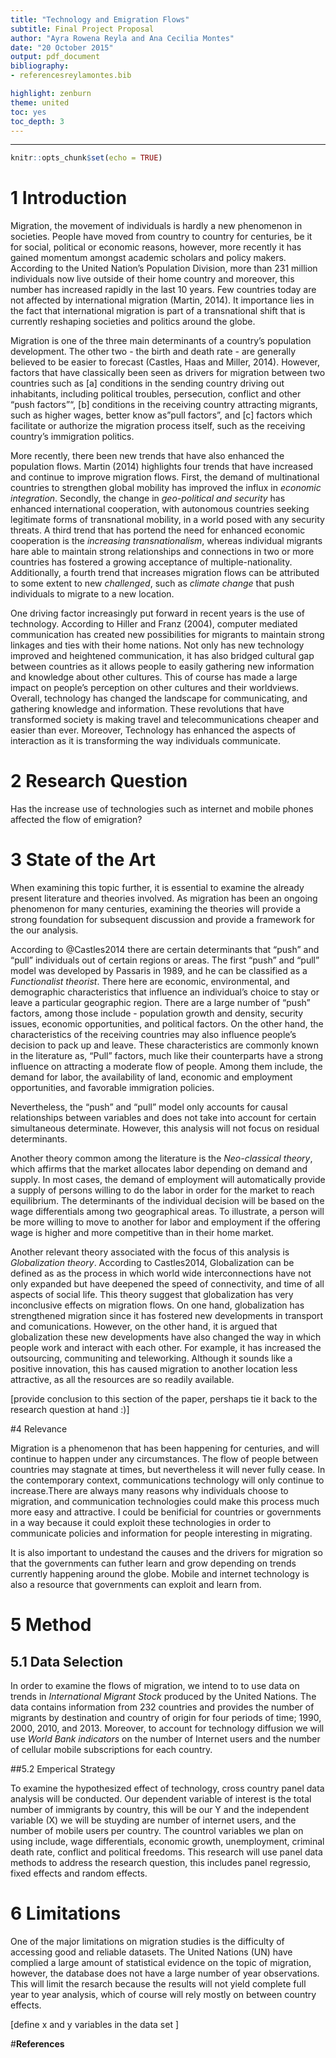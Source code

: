 ```yaml
---
title: "Technology and Emigration Flows"
subtitle: Final Project Proposal
author: "Ayra Rowena Reyla and Ana Cecilia Montes"
date: "20 October 2015"
output: pdf_document
bibliography:
- referencesreylamontes.bib

highlight: zenburn
theme: united
toc: yes
toc_depth: 3
---
```




\newpage

---

```r
knitr::opts_chunk$set(echo = TRUE)

```

# 1 Introduction

Migration, the movement of individuals is hardly a new phenomenon in societies. People have moved from country to country for centuries, be it for social, political or economic reasons, however, more recently it has gained momentum amongst academic scholars and policy makers. According to the United Nation's Population Division, more than 231 million individuals now live outside of their home country and moreover, this number has increased rapidly in the last 10 years. Few countries today are not affected by international migration (Martin, 2014). It importance lies in the fact that international migration is part of a transnational shift that is currently reshaping societies and politics around the globe. 

Migration is one of the three main determinants of a country's population development. The other two - the birth and death rate - are generally believed to be easier to forecast (Castles, Haas and Miller, 2014). However, factors that have classically been seen as drivers for migration between two countries such as [a] conditions in the sending country driving out inhabitants, including political troubles, persecution, conflict and other "push factors"", [b] conditions in the receiving country attracting migrants, such as higher wages, better know as "pull factors", and [c] factors which facilitate or authorize the migration process itself, such as the receiving country's immigration politics. 

More recently, there been new trends that have also enhanced the population flows. Martin (2014) highlights four trends that have increased and continue to improve migration flows.  First, the demand of multinational countries to strengthen global mobility has improved the influx in _economic integration_. Secondly, the change in _geo-political and security_ has enhanced international cooperation, with autonomous countries seeking legitimate forms of transnational mobility, in a world posed with any security threats. A third trend that has portend the need for enhanced economic cooperation is the _increasing transnationalism_, whereas individual migrants hare able to maintain strong relationships and connections in two or more countries has fostered a growing acceptance of multiple-nationality. Additionally, a fourth trend that increases migration flows can be attributed to some extent to new _challenged_, such as  _climate change_ that push individuals to migrate to a new location. 

One driving factor increasingly put forward in recent years is the use of technology. According to Hiller and Franz (2004), computer mediated communication has created new possibilities for migrants to maintain strong linkages and ties with their home nations. Not only has new technology improved and heightened communication, it has also bridged cultural gap between countries as it allows people to easily gathering new information and knowledge about other cultures. This of course has made a large impact on people's perception on other cultures and their worldviews. Overall, technology has changed the landscape for communicating, and gathering knowledge and information. These revolutions that have transformed society is making travel and telecommunications cheaper and easier than ever. Moreover, Technology has enhanced the aspects of interaction as it is transforming the way individuals communicate. 

# 2 Research Question 

Has the increase use of technologies such as internet and mobile phones affected the flow of emigration?

# 3 State of the Art

When examining this topic further, it is essential to examine the already present literature and theories involved. As migration has been an ongoing phenomenon for many centuries, examining the theories will provide a strong foundation for subsequent discussion and provide a framework for the our analysis. 

According to @Castles2014 there are certain determinants that "push" and "pull" individuals out of certain regions or areas. The first "push" and "pull" model was developed by Passaris in 1989, and he can be classified as a 
_Functionalist theorist_. There here are economic, environmental, and demographic characteristics that influence an individual's choice to stay or leave a particular geographic region. There are a large number of "push" factors, among those include - population growth and density, security issues, economic opportunities, and political factors. On the other hand, the characteristics of the receiving countries may also influence people's decision to pack up and leave. These characteristics are commonly known in the literature as, "Pull" factors, much like their counterparts have a strong influence on attracting a moderate flow of people. Among them include, the demand for labor, the availability of land, economic and employment opportunities, and favorable immigration policies. 

Nevertheless, the "push" and "pull" model only accounts for causal relationships between variables and does not take into account for certain simultaneous determinate. However, this analysis will not focus on residual determinants.

Another theory common among the literature is the _Neo-classical theory_, which affirms that the market allocates labor depending on demand and supply. In most cases, the demand of employment will automatically provide a supply of persons willing to do the labor in order for the market to reach equilibrium. The determinants of the individual decision will be based on the wage differentials among two geographical areas. To illustrate, a person will be more willing to move to another for labor and employment if the offering wage is higher and more competitive than in their home market. 


Another relevant theory associated with the focus of this analysis is _Globalization theory_. According to Castles2014, Globalization can be defined as as the process in which world wide interconnections have not only expanded but have deepened the speed of connectivity, and time of all aspects of social life. This theory suggest that globalization has very inconclusive effects on migration flows. On one hand, globalization has strengthened migration since it has fostered new developments in transport and comunications. However, on the other hand, it is argued that globalization these new developments have also changed the way in which people work and interact with each other. For example, it has increased the outsourcing, communiting and teleworking. Although it sounds like a positive innovation, this has caused migration to another location less attractive, as all the resources are so readily available. 

[provide conclusion to this section of the paper, pershaps tie it back to the research question at hand :)]

#4 Relevance

Migration is a phenomenon that has been happening for centuries, and will continue to happen under any circumstances. The flow of people between countries may stagnate at times, but nevertheless it will never fully cease. In the contemporary context, communications technology will only continue to increase.There are always many reasons why individuals choose to migration, and communication technologies could make this process much more easy and attractive. I could be benificial for countries or governments in a way because it could exploit these technologies in order to communicate policies and information for people interesting in migrating. 

It is also important to undestand the causes and the drivers for migration so that the governments can futher learn and grow depending on trends currently happening around the globe. Mobile and internet technology is also a resource that governments can exploit and learn from. 


# 5 Method
## 5.1 Data Selection
In order to examine the flows of migration, we intend to to use data on trends in _International Migrant Stock_ produced by the United Nations. The data contains information from 232 countries and provides the number of migrants by destination and country of origin for four periods of time; 1990, 2000, 2010, and 2013. Moreover, to account for technology diffusion we will use _World Bank indicators_ on the number of Internet users and the number of cellular mobile subscriptions for each country. 

##5.2 Emperical Strategy

To examine the hypothesized effect of technology, cross country panel data analysis will be conducted. Our dependent variable of interest is the total number of immigrants by country, this will be our Y and the independent variable (X) we will be stuyding are number of internet users, and the number of mobile users per country. The countrol variables we plan on using include, wage differentials, economic growth, unemployment, criminal death rate, conflict and political freedoms. This research will use panel data methods to address the research question, this includes panel regressio, fixed effects and random effects. 


# 6 Limitations

One of the major limitations on migration studies is the difficulty of accessing good and reliable datasets. The United Nations (UN) have complied a large amount of statistical evidence on the topic of migration, however, the database does not have a large number of year observations. This will limit the resarch because the results will not yield complete full year to year analysis, which of course will rely mostly on between country effects. 

[define x and y variables in the data set ]

#**References**






